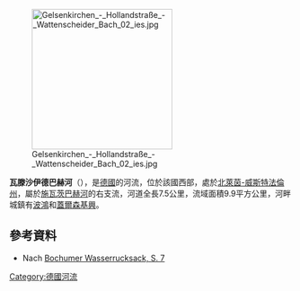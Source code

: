 {{Onesource|time=2020-08-14T04:16:21+00:00}}
{{Coord|51.493198|N|7.099451|E|display=title}}
[[Image:Gelsenkirchen_-_Hollandstraße_-_Wattenscheider_Bach_02_ies.jpg|250px]]

'''瓦滕沙伊德巴赫河'''（{{lang-de|Wattenscheider Bach}}），是[[德國|德國]]的河流，位於該國西部，處於[[北萊茵-威斯特法倫州|北萊茵-威斯特法倫州]]，屬於[[施瓦茨巴赫河_(埃姆舍爾河支流)|施瓦茨巴赫河]]的右支流，河道全長7.5公里，流域面積9.9平方公里，河畔城鎮有[[波鴻|波鴻]]和[[蓋爾森基興|蓋爾森基興]]。

==參考資料==
*  Nach [https://www.bochum.de/C12571A3001D56CE/vwContentByKey/W295TGB4773BOCMDE/$FILE/Wasserrucksack_2013.pdf#page=7 Bochumer Wasserrucksack, S. 7]{{Wayback|url=https://www.bochum.de/C12571A3001D56CE/vwContentByKey/W295TGB4773BOCMDE/$FILE/Wasserrucksack_2013.pdf#page=7 |date=20181112021244 }}

{{Germany-geo-stub}}
[[Category:德國河流|Category:德國河流]]